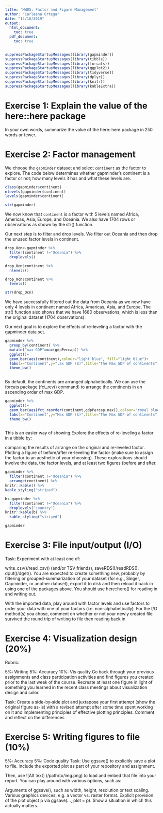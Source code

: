 ```yaml
---
title: 'HW05: Factor and Figure Management'
author: "Carleena Ortega"
date: "14/10/2019"
output: 
  html_document:
    toc: true
  pdf_document:
    toc: true
---
```


```r
suppressPackageStartupMessages(library(gapminder))
suppressPackageStartupMessages(library(tibble))
suppressPackageStartupMessages(library(forcats))
suppressPackageStartupMessages(library(ggplot2))
suppressPackageStartupMessages(library(tidyverse))
suppressPackageStartupMessages(library(dplyr))
suppressPackageStartupMessages(library(knitr))
suppressPackageStartupMessages(library(kableExtra))
```



# Exercise 1: Explain the value of the here::here package

In your own words, summarize the value of the here::here package in 250 words or fewer.

# Exercise 2: Factor management

We choose the `gapminder` dataset and select `continent` as the factor to explore. The code below determines whether gapminder's continent is a factor or not; how many levels it has and what these levels are.
```r
class(gapminder$continent)
nlevels(gapminder$continent)
levels(gapminder$continent)

str(gapminder)
```
We now know that `continent` is a factor with 5 levels named Africa, Americas, Asia, Europe, and Oceania. We also have 1704 rows or observations as shown by the str() function.

Our next step is to filter and drop levels. We filter out Oceania and then drop the unused factor levels in continent. 

```r
drop_Ocn<-gapminder %>% 
  filter(continent !="Oceania") %>% 
  droplevels()

drop_Ocn$continent %>% 
  nlevels() 

drop_Ocn$continent %>% 
  levels()

str(drop_Ocn)
```

We have successfully filtered out the data from Oceania as we now have only 4 levels in continent named Africa, Americas, Asia, and Europe. The str() function also shows that we have 1680 observations, which is less than the original dataset (1704 observations).

Our next goal is to explore the effects of re-leveling a factor with the gapminder data set.

```r
gapminder %>% 
  group_by(continent) %>% 
  mutate("max GDP"=max(gdpPercap)) %>% 
  ggplot()+
  geom_bar(aes(continent),colour="light blue", fill="light blue")+
  labs(x="Continent",y=",ax GDP ($)",title="The Max GDP of continents")+
  theme_bw()
  
```

By default, the continents are arranged alphabetically. We can use the forcats package (fct_rev() command) to arrange the continents in an ascending order of max GDP.

```r
gapminder %>% 
  ggplot()+
  geom_bar(aes(fct_reorder(continent,gdpPercap,max)),colour="royal blue", fill="royal blue")+
  labs(x="Continent",y="Max GDP ($)",title="The Max GDP of continents")+
  theme_bw()
  
```
This is an easier way of showing 
Explore the effects of re-leveling a factor in a tibble by:

comparing the results of arrange on the original and re-leveled factor.
Plotting a figure of before/after re-leveling the factor (make sure to assign the factor to an aesthetic of your choosing).
These explorations should involve the data, the factor levels, and at least two figures (before and after.


```r
gapminder %>% 
  filter(continent !="Oceania") %>% 
  arrange(continent) %>% 
knitr::kable() %>% 
kable_styling("striped")
```



```r
b<-gapminder %>% 
  filter(continent !="Oceania") %>% 
  droplevels("country")
knitr::kable(b) %>% 
  kable_styling("striped")
```



```r
gapminder
```




# Exercise 3: File input/output (I/O)
Task: Experiment with at least one of:

write_csv()/read_csv() (and/or TSV friends),
saveRDS()/readRDS(),
dput()/dget().
You are expected to create something new, probably by filtering or grouped-summarization of your dataset (for e.g., Singer, Gapminder, or another dataset), export it to disk and then reload it back in using one of the packages above. You should use here::here() for reading in and writing out.

With the imported data, play around with factor levels and use factors to order your data with one of your factors (i.e. non-alphabetically). For the I/O method(s) you chose, comment on whether or not your newly created file survived the round trip of writing to file then reading back in.

# Exercise 4: Visualization design (20%)
Rubric:

5%: Writing
5%: Accuracy
10%: Vis quality
Go back through your previous assignments and class participation activities and find figures you created prior to the last week of the course. Recreate at least one figure in light of something you learned in the recent class meetings about visualization design and color.

Task: Create a side-by-side plot and juxtapose your first attempt (show the original figure as-is) with a revised attempt after some time spent working on it and implementing principles of effective plotting principles. Comment and reflect on the differences.

# Exercise 5: Writing figures to file (10%)
5%: Accuracy
5%: Code quality
Task: Use ggsave() to explicitly save a plot to file. Include the exported plot as part of your repository and assignment.

Then, use ![Alt text] (/path/to/img.png) to load and embed that file into your report. You can play around with various options, such as:

Arguments of ggsave(), such as width, height, resolution or text scaling.
Various graphics devices, e.g. a vector vs. raster format.
Explicit provision of the plot object p via ggsave(..., plot = p). Show a situation in which this actually matters.
